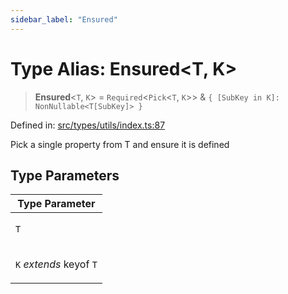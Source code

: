 ```yaml
---
sidebar_label: "Ensured"
---
```


# Type Alias: Ensured\<T, K\>

> **Ensured**\<`T`, `K`\> = `Required`\<`Pick`\<`T`, `K`\>\> & `{ [SubKey in K]: NonNullable<T[SubKey]> }`

Defined in: [src/types/utils/index.ts:87](https://github.com/PolymeshAssociation/polymesh-sdk/blob/bee6a2fe7a8ce5db42a6982e793782182cde2153/src/types/utils/index.ts#L87)

Pick a single property from T and ensure it is defined

## Type Parameters

<table>
<thead>
<tr>
<th>Type Parameter</th>
</tr>
</thead>
<tbody>
<tr>
<td>

`T`

</td>
</tr>
<tr>
<td>

`K` *extends* keyof `T`

</td>
</tr>
</tbody>
</table>
